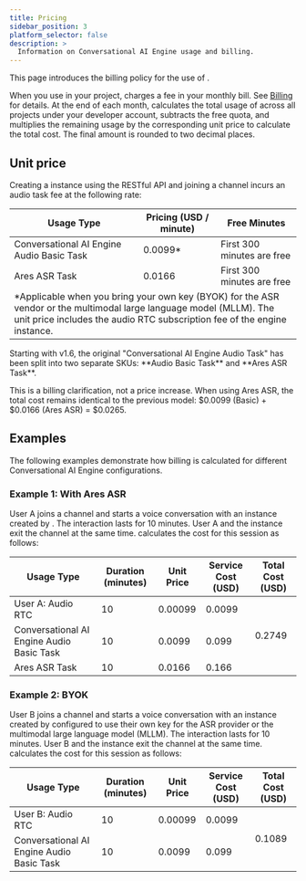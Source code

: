 ```yaml
---
title: Pricing
sidebar_position: 3
platform_selector: false
description: >
  Information on Conversational AI Engine usage and billing.
---
```



This page introduces the billing policy for the use of <Vg k="COMPANY"/> <Vpd k="NAME"/>.

When you use <Vpd k="NAME" /> in your project, <Vg k="COMPANY"/> charges a fee in your monthly bill. See [Billing](/voice-calling/reference/billing-policies#billing) for details. At the end of each month, <Vg k="COMPANY"/> calculates the total usage of <Vpd k="NAME" /> across all projects under your developer account, subtracts the free quota, and multiplies the remaining usage by the corresponding unit price to calculate the total cost. The final amount is rounded to two decimal places.

## Unit price

Creating a <Vpd k="NAME" /> instance using the RESTful API and joining a channel incurs an audio task fee at the following rate:

<table>
  <thead>
    <tr>
      <th>Usage Type</th>
      <th style={{ textAlign: 'right' }}>Pricing (USD / minute)</th>
      <th>Free Minutes</th>
    </tr>
  </thead>
  <tbody>
    <tr>
      <td>Conversational AI Engine Audio Basic Task</td>
      <td style={{ textAlign: 'right' }}>0.0099*</td>
      <td> First 300 minutes are free</td>
    </tr>
    <tr>
      <td>Ares ASR Task</td>
      <td style={{ textAlign: 'right' }}>0.0166</td>
      <td> First 300 minutes are free</td>
    </tr>
    <tr>
      <td colSpan="3" style={{ fontSize: '0.9rem', fontStyle: 'italic', paddingTop: '0.25rem' }}>*Applicable when you bring your own key (BYOK) for the ASR vendor or the multimodal large language model (MLLM). The unit price includes the audio RTC subscription fee of the engine instance.</td>
    </tr>
  </tbody>
</table>

<Admonition type="info" title="SKU Update in v1.6">
Starting with v1.6, the original "Conversational AI Engine Audio Task" has been split into two separate SKUs: **Audio Basic Task** and **Ares ASR Task**.

This is a billing clarification, not a price increase. When using Ares ASR, the total cost remains identical to the previous model: $0.0099 (Basic) + $0.0166 (Ares ASR) = $0.0265.
</Admonition>

## Examples

The following examples demonstrate how billing is calculated for different Conversational AI Engine configurations.

### Example 1: With Ares ASR

User A joins a channel and starts a voice conversation with an instance created by <Vpd k="NAME" />. The interaction lasts for 10 minutes. User A and the <Vpd k="NAME"/> instance exit the channel at the same time. <Vg k="COMPANY" /> calculates the cost for this session as follows:

<table>
  <thead>
    <tr>
      <th>Usage Type</th>
      <th>Duration (minutes)</th>
      <th>Unit Price</th>
      <th>Service Cost (USD)</th>
      <th>Total Cost (USD)</th>
    </tr>
  </thead>
  <tbody>
    <tr>
      <td>User A: Audio RTC</td>
      <td style={{ textAlign: 'right' }}>10</td>
      <td style={{ textAlign: 'right' }}>0.00099</td>
      <td style={{ textAlign: 'right' }}>0.0099</td>
      <td rowSpan="3" style={{ textAlign: 'right' }}>0.2749</td>
    </tr>
    <tr>
      <td>Conversational AI Engine Audio Basic Task</td>
      <td style={{ textAlign: 'right' }}>10</td>
      <td style={{ textAlign: 'right' }}>0.0099</td>
      <td style={{ textAlign: 'right' }}>0.099</td>
    </tr>
    <tr>
      <td>Ares ASR Task</td>
      <td style={{ textAlign: 'right' }}>10</td>
      <td style={{ textAlign: 'right' }}>0.0166</td>
      <td style={{ textAlign: 'right' }}>0.166</td>
    </tr>    
  </tbody>
</table>

### Example 2: BYOK

User B joins a channel and starts a voice conversation with an instance created by <Vpd k="NAME" /> configured to use their own key for the ASR provider or the multimodal large language model (MLLM). The interaction lasts for 10 minutes. User B and the <Vpd k="NAME"/> instance exit the channel at the same time. <Vg k="COMPANY" /> calculates the cost for this session as follows:

<table>
  <thead>
    <tr>
      <th>Usage Type</th>
      <th style={{ textAlign: 'right' }}>Duration (minutes)</th>
      <th style={{ textAlign: 'right' }}>Unit Price</th>
      <th style={{ textAlign: 'right' }}>Service Cost (USD)</th>
      <th style={{ textAlign: 'right' }}>Total Cost (USD)</th>
    </tr>
  </thead>
  <tbody>
    <tr>
      <td>User B: Audio RTC</td>
      <td style={{ textAlign: 'right' }}>10</td>
      <td style={{ textAlign: 'right' }}>0.00099</td>
      <td style={{ textAlign: 'right' }}>0.0099</td>
      <td rowSpan="2" style={{ textAlign: 'right' }}>0.1089</td>
    </tr>
    <tr>
      <td>Conversational AI Engine Audio Basic Task</td>
      <td style={{ textAlign: 'right' }}>10</td>
      <td style={{ textAlign: 'right' }}>0.0099</td>
      <td style={{ textAlign: 'right' }}>0.099</td>
    </tr>
  </tbody>
</table>